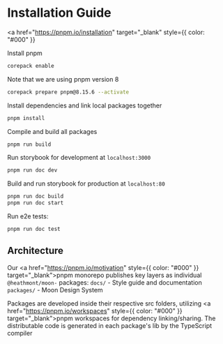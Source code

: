 
<Meta title="Installation Guide" />

# Installation Guide

<a
  href="https://pnpm.io/installation"
  target="_blank"
  style={{ color: "#000" }}
>
  Install pnpm
</a>

```bash
corepack enable
```

Note that we are using pnpm version 8

```bash
corepack prepare pnpm@8.15.6 --activate
```

Install dependencies and link local packages together

```bash
pnpm install
```

Compile and build all packages

```bash
pnpm run build
```

Run storybook for development at `localhost:3000`

```bash
pnpm run doc dev
```

Build and run storybook for production at `localhost:80`

```bash
pnpm run doc build
pnpm run doc start
```

Run e2e tests:

```bash
pnpm run doc test
```

## Architecture

Our <a href="https://pnpm.io/motivation" style={{ color: "#000" }} target="\_blank">pnpm</a> monorepo publishes key layers as individual `@heathmont/moon-` packages:
`docs/` - Style guide and documentation
`packages/` - Moon Design System

Packages are developed inside their respective src folders, utilizing <a href="https://pnpm.io/workspaces" style={{ color: "#000" }} target="\_blank">pnpm workspaces</a> for dependency linking/sharing. The distributable code is generated in each package's lib by the TypeScript compiler
